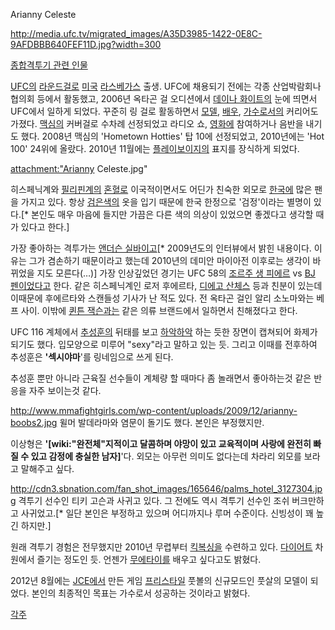 Arianny Celeste

http://media.ufc.tv/migrated_images/A35D3985-1422-0E8C-9AFDBBB640FEF11D.jpg?width=300

[[종합격투기 관련 인물]]

[[UFC]]의 [[라운드걸]]로 [[미국]] [[라스베가스]] 출생. UFC에 채용되기 전에는 각종 산업박람회나 협의회 등에서 활동했고, 2006년 옥타곤 걸 오디션에서 [[데이나 화이트]]의 눈에 띄면서 UFC에서 일하게 되었다. 꾸준히 링 걸로 활동하면서 [[모델]], [[배우]], [[가수]]로서의 커리어도 가졌다. [[맥심]]의 커버걸로 수차례 선정되었고 라디오 쇼, [[영화]]에 참여하거나 음반을 내기도 했다. 2008년 맥심의 'Hometown Hotties' 탑 10에 선정되었고, 2010년에는 'Hot 100' 24위에 올랐다. 2010년 11월에는 [[플레이보이]]지의 표지를 장식하게 되었다.

attachment:"Arianny Celeste.jpg"

히스페닉계와 [[필리핀]]계의 [[혼혈]]로 이국적이면서도 어딘가 친숙한 외모로 [[한국]]에 많은 팬을 가지고 있다. 항상 [[검은색]]의 옷을 입기 때문에 한국 한정으로 '검정'이라는 별명이 있다.[* 본인도 매우 마음에 들지만 가끔은 다른 색의 의상이 있었으면 좋겠다고 생각할 때가 있다고 한다.] 

가장 좋아하는 격투가는 [[앤더슨 실바]]이고[* 2009년도의 인터뷰에서 밝힌 내용이다. 이유는 그가 겸손하기 때문이라고 했는데 2010년의 데미안 마이아전 이후로는 생각이 바뀌었을 지도 모른다(…)] 가장 인상깊었던 경기는 UFC 58의 [[조르주 생 피에르]] vs [[BJ 펜]]이었다고 한다. 같은 히스페닉계인 로저 후에르타, [[디에고 산체스]] 등과 친분이 있는데 이때문에 후에르타와 스캔들성 기사가 난 적도 있다. 전 옥타곤 걸인 알리 소노마와는 베프 사이. 이밖에 [[퀸튼 잭슨]]과는 같은 의류 브랜드에서 일하면서 친해졌다고 한다.

UFC 116 계체에서 [[추성훈]]의 뒤태를 보고 [[하악하악]] 하는 듯한 장면이 캡쳐되어 화제가 되기도 했다. 입모양으로 미루어 "sexy"라고 말하고 있는 듯. 그리고 이때를 전후하여 추성훈은 ''''섹시야마''''를 링네임으로 쓰게 된다.

추성훈 뿐만 아니라 근육질 선수들이 계체량 할 때마다 좀 놀래면서 좋아하는것 같은 반응을 자주 보이는것 같다.

http://www.mmafightgirls.com/wp-content/uploads/2009/12/arianny-boobs2.jpg
윌머 발데라마와 염문이 돌기도 했다. 본인은 부정했지만.

이상형은 ''''[wiki:"완전체"지적이고 달콤하며 야망이 있고 교육적이며 사랑에 완전히 빠질 수 있고 감정에 충실한 남자]''''다. 외모는 아무런 의미도 없다는데 차라리 외모를 보라고 말해주고 싶다. 

http://cdn3.sbnation.com/fan_shot_images/165646/palms_hotel_3127304.jpg
격투기 선수인 티키 고슨과 사귀고 있다. 그 전에도 역시 격투기 선수인 조쉬 버크만하고 사귀었고.[* 일단 본인은 부정하고 있으며 어디까지나 루머 수준이다. 신빙성이 꽤 높긴 하지만.]

원래 격투기 경험은 전무했지만 2010년 무렵부터 [[킥복싱]]을 수련하고 있다. [[다이어트]] 차원에서 즐기는 정도인 듯. 언젠가 [[무에타이]]를 배우고 싶다고도 밝혔다.


2012년 8월에는 [[JCE]]에서 만든 게임 [[프리스타일]] 풋볼의 신규모드인 풋살의 모델이 되었다. 본인의 최종적인 목표는 가수로서 성공하는 것이라고 밝혔다.

[[각주]]

